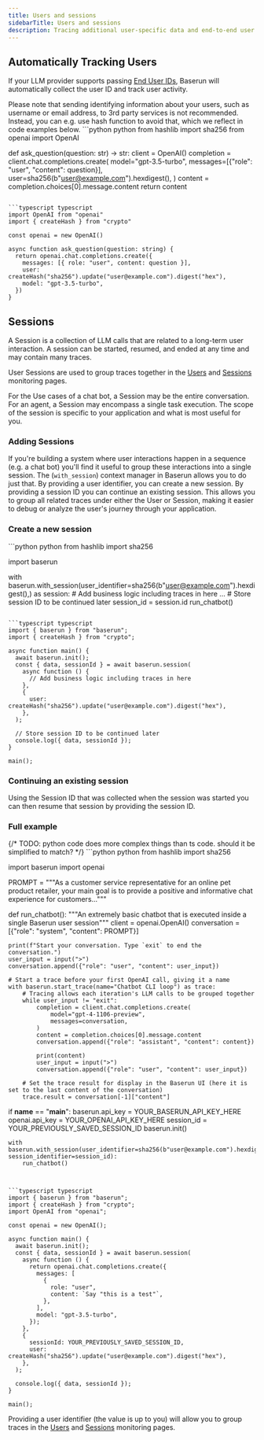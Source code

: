 ```yaml
---
title: Users and sessions
sidebarTitle: Users and sessions
description: Tracing additional user-specific data and end-to-end user journeys
---
```


## Automatically Tracking Users

If your LLM provider supports passing [End User IDs](https://platform.openai.com/docs/guides/safety-best-practices/end-user-ids), Baserun will automatically collect the user ID and track user activity.

<Note>
Please note that sending identifying information about your users, such as username or email address, to 3rd party services is not recommended. Instead, you can e.g. use hash function to avoid that, which we reflect in code examples below.
</Note>

<CodeGroup>
```python python
from hashlib import sha256
from openai import OpenAI

def ask_question(question: str) -> str:
    client = OpenAI()
    completion = client.chat.completions.create(
        model="gpt-3.5-turbo",
        messages=[{"role": "user", "content": question}],
        user=sha256(b"user@example.com").hexdigest(),
    )
    content = completion.choices[0].message.content
    return content
```

```typescript typescript
import OpenAI from "openai"
import { createHash } from "crypto"

const openai = new OpenAI()

async function ask_question(question: string) {
  return openai.chat.completions.create({
    messages: [{ role: "user", content: question }],
    user: createHash("sha256").update("user@example.com").digest("hex"),
    model: "gpt-3.5-turbo",
  })
}
```
</CodeGroup>

## Sessions

A Session is a collection of LLM calls that are related to a long-term user interaction. A session can be started, resumed, and ended at any time and may contain many traces.

User Sessions are used to group traces together in the [Users](https://baserun.ai/monitoring/users) and [Sessions](https://baserun.ai/monitoring/user-sessions) monitoring pages.

For the Use cases of a chat bot, a Session may be the entire conversation. For an agent, a Session may encompass a single task execution. The scope of the session is specific to your application and what is most useful for you.

### Adding Sessions

If you're building a system where user interactions happen in a sequence (e.g. a chat bot) you'll find it useful to group these interactions into a single session. The (`with_session`) context manager in Baserun allows you to do just that. By providing a user identifier, you can create a new session. By providing a session ID you can continue an existing session. This allows you to group all related traces under either the User or Session, making it easier to debug or analyze the user's journey through your application.

### Create a new session

<CodeGroup>
```python python
from hashlib import sha256

import baserun
   
with baserun.with_session(user_identifier=sha256(b"user@example.com").hexdigest(),) as session:
    # Add business logic including traces in here
    ...
    # Store session ID to be continued later
    session_id = session.id
    run_chatbot()
```

```typescript typescript
import { baserun } from "baserun";
import { createHash } from "crypto";

async function main() {
  await baserun.init();
  const { data, sessionId } = await baserun.session(
    async function () {
      // Add business logic including traces in here
    },
    {
      user: createHash("sha256").update("user@example.com").digest("hex"),
    },
  );

  // Store session ID to be continued later
  console.log({ data, sessionId });
}

main();

```

</CodeGroup>

### Continuing an existing session

Using the Session ID that was collected when the session was started you can then resume that session by providing the session ID.

### Full example

<CodeGroup>
{/* TODO: python code does more complex things than ts code. should it be simplified to match? */}
```python python
from hashlib import sha256

import baserun
import openai

PROMPT = """As a customer service representative for an online pet product retailer, your main goal is to
provide a positive and informative chat experience for customers..."""


def run_chatbot():
    """An extremely basic chatbot that is executed inside a single Baserun user session"""
    client = openai.OpenAI()
    conversation = [{"role": "system", "content": PROMPT}]

    print(f"Start your conversation. Type `exit` to end the conversation.")
    user_input = input(">")
    conversation.append({"role": "user", "content": user_input})

    # Start a trace before your first OpenAI call, giving it a name
    with baserun.start_trace(name="Chatbot CLI loop") as trace:
        # Tracing allows each iteration's LLM calls to be grouped together
        while user_input != "exit":
            completion = client.chat.completions.create(
                model="gpt-4-1106-preview",
                messages=conversation,
            )
            content = completion.choices[0].message.content
            conversation.append({"role": "assistant", "content": content})

            print(content)
            user_input = input(">")
            conversation.append({"role": "user", "content": user_input})

        # Set the trace result for display in the Baserun UI (here it is set to the last content of the conversation)
        trace.result = conversation[-1]["content"]


if __name__ == "__main__":
    baserun.api_key = YOUR_BASERUN_API_KEY_HERE
    openai.api_key = YOUR_OPENAI_API_KEY_HERE
    session_id = YOUR_PREVIOUSLY_SAVED_SESSION_ID
    baserun.init()

    with baserun.with_session(user_identifier=sha256(b"user@example.com").hexdigest(), session_identifier=session_id):
        run_chatbot()
````


```typescript typescript
import { baserun } from "baserun";
import { createHash } from "crypto";
import OpenAI from "openai";

const openai = new OpenAI();

async function main() {
  await baserun.init();
  const { data, sessionId } = await baserun.session(
    async function () {
      return openai.chat.completions.create({
        messages: [
          {
            role: "user",
            content: `Say "this is a test"`,
          },
        ],
        model: "gpt-3.5-turbo",
      });
    },
    {
      sessionId: YOUR_PREVIOUSLY_SAVED_SESSION_ID,
      user: createHash("sha256").update("user@example.com").digest("hex"),
    },
  );

  console.log({ data, sessionId });
}

main();
````

</CodeGroup>

Providing a user identifier (the value is up to you) will allow you to group traces in the [Users](https://baserun.ai/monitoring/users) and [Sessions](https://baserun.ai/monitoring/user-sessions) monitoring pages.
